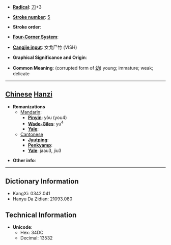 * '''[[Wiktionary:Chinese radical index| Radical]]''': [[Wiktionary:Chinese radical index 刀|刀]]+3

* '''[[Wiktionary:Chinese total strokes index|Stroke number]]''': [[Wiktionary:Chinese total strokes index 5|5]]

* '''Stroke order''': 

* '''[[Wiktionary:Chinese four corner index|Four-Corner System]]''': 

* '''[[Wiktionary:Chinese Cangjie index|Cangjie input]]''': 女戈尸竹 (VISH)

* '''Graphical Significance and Origin''': 

* '''Common Meaning''': (corrupted form of [[幼]]) young; immature; weak; delicate

----

== [[Chinese]] [[Hanzi]] ==

* '''Romanizations'''
** [[Mandarin]]:
*** '''[[Pinyin]]''': yòu (you4)
*** '''[[Wade-Giles]]''': yu<sup>4</sup>
*** '''[[Yale]]''': 
**[[Cantonese]]
***'''[[Jyutping]]''':
***'''[[Penkyamp]]''': 
***'''[[Yale]]''': jaau3, jiu3

* '''Other info''': 

----

== Dictionary Information ==

* KangXi: 0342.041
* Hanyu Da Zidian: 21093.080

== Technical Information ==

* '''Unicode''':
** Hex: 34DC
** Decimal: 13532